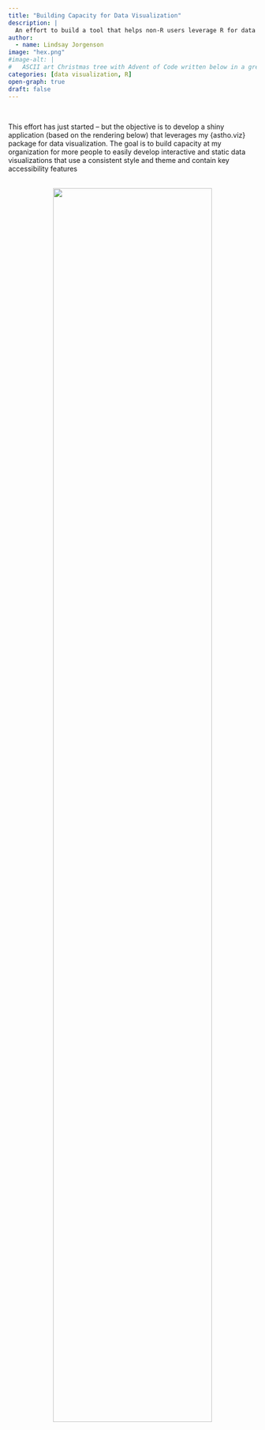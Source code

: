 ```yaml
---
title: "Building Capacity for Data Visualization"
description: |
  An effort to build a tool that helps non-R users leverage R for data viz.
author: 
  - name: Lindsay Jorgenson
image: "hex.png"
#image-alt: |
#	ASCII art Christmas tree with Advent of Code written below in a green monospace font.
categories: [data visualization, R]
open-graph: true
draft: false
---
```


<br> 

This effort has just started -- but the objective is to develop a shiny application (based on the rendering below) that leverages my {astho.viz} package for data visualization. The goal is to build capacity at my organization for more people to easily develop interactive and static data visualizations that use a consistent style and theme and contain key accessibility features

<br>
<center>
![](hex.png){fig-alt="A mockup of a shiny application that allows users to generate data visualizations." width=80%}
</center>
